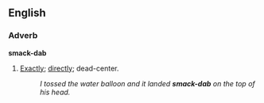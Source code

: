 ==English==
===Adverb===
'''smack-dab'''
#{{slang}}[[exactly|Exactly]]; [[directly]]; dead-center.
#:''I tossed the water balloon and it landed '''smack-dab''' on the top of his head.''